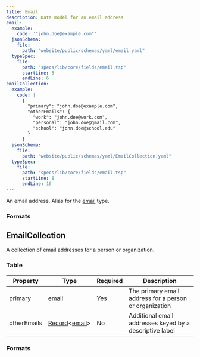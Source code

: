 ```yaml
---
title: Email
description: Data model for an email address
email:
  example:
    code: '"john.doe@example.com"'
  jsonSchema:
    file: 
      path: "website/public/schemas/yaml/email.yaml"
  typeSpec:
    file:
      path: "specs/lib/core/fields/email.tsp"
      startLine: 5
      endLine: 6
emailCollection:
  example:
    code: |
      {
        "primary": "john.doe@example.com",
        "otherEmails": {
          "work": "john.doe@work.com",
          "personal": "john.doe@gmail.com",
          "school": "john.doe@school.edu"
        }
      }
  jsonSchema:
    file:
      path: "website/public/schemas/yaml/EmailCollection.yaml"
  typeSpec:
    file:
      path: "specs/lib/core/fields/email.tsp"
      startLine: 8
      endLine: 16
---
```



An email address. Alias for the [email](/protocol/types/string#email) type.

### Formats

<SchemaFormatTabs
  example={frontmatter.email.example}
  jsonSchema={frontmatter.email.jsonSchema}
  typeSpec={frontmatter.email.typeSpec}
/>

## EmailCollection

A collection of email addresses for a person or organization.

### Table

| Property    | Type                                                                            | Required | Description                                             |
| ----------- | ------------------------------------------------------------------------------- | -------- | ------------------------------------------------------- |
| primary     | [email](/protocol/types/string#email)                                           | Yes      | The primary email address for a person or organization  |
| otherEmails | [Record](/protocol/types/other#record)\<[email](/protocol/types/string#email)\> | No       | Additional email addresses keyed by a descriptive label |

### Formats

<SchemaFormatTabs
  example={frontmatter.emailCollection.example}
  jsonSchema={frontmatter.emailCollection.jsonSchema}
  typeSpec={frontmatter.emailCollection.typeSpec}
/>
